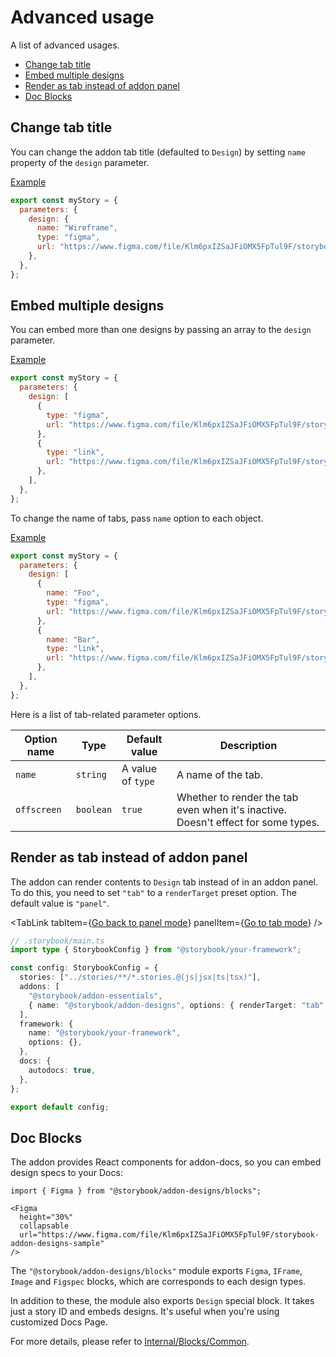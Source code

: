 


<Meta of={AdvancedStories} />

# Advanced usage

<Subtitle>A list of advanced usages.</Subtitle>

- [Change tab title](#change-tab-title)
- [Embed multiple designs](#embed-multiple-designs)
- [Render as tab instead of addon panel](#render-as-tab-instead-of-addon-panel)
- [Doc Blocks](#doc-blocks)

## Change tab title

You can change the addon tab title (defaulted to `Design`) by setting `name` property of the `design` parameter.

[Example](/story/docs-advanced-usage--set-tab-name)

```js
export const myStory = {
  parameters: {
    design: {
      name: "Wireframe",
      type: "figma",
      url: "https://www.figma.com/file/Klm6pxIZSaJFiOMX5FpTul9F/storybook-addon-designs-sample",
    },
  },
};
```

## Embed multiple designs

You can embed more than one designs by passing an array to the `design` parameter.

[Example](/story/docs-advanced-usage--embed-multiple-designs)

```js
export const myStory = {
  parameters: {
    design: [
      {
        type: "figma",
        url: "https://www.figma.com/file/Klm6pxIZSaJFiOMX5FpTul9F/storybook-addon-designs-sample",
      },
      {
        type: "link",
        url: "https://www.figma.com/file/Klm6pxIZSaJFiOMX5FpTul9F/storybook-addon-designs-sample",
      },
    ],
  },
};
```

To change the name of tabs, pass `name` option to each object.

[Example](/story/docs-advanced-usage--set-tab-names)

```js
export const myStory = {
  parameters: {
    design: [
      {
        name: "Foo",
        type: "figma",
        url: "https://www.figma.com/file/Klm6pxIZSaJFiOMX5FpTul9F/storybook-addon-designs-sample",
      },
      {
        name: "Bar",
        type: "link",
        url: "https://www.figma.com/file/Klm6pxIZSaJFiOMX5FpTul9F/storybook-addon-designs-sample",
      },
    ],
  },
};
```

Here is a list of tab-related parameter options.

| Option name | Type      | Default value     | Description                                                                       |
| ----------- | --------- | ----------------- | --------------------------------------------------------------------------------- |
| `name`      | `string`  | A value of `type` | A name of the tab.                                                                |
| `offscreen` | `boolean` | `true`            | Whether to render the tab even when it's inactive. Doesn't effect for some types. |

## Render as tab instead of addon panel

The addon can render contents to `Design` tab instead of in an addon panel.
To do this, you need to set `"tab"` to a `renderTarget` preset option.
The default value is `"panel"`.

<TabLink
  tabItem={<a href="/">Go back to panel mode</a>}
  panelItem={<a href="/tab/">Go to tab mode</a>}
/>

```ts
// .storybook/main.ts
import type { StorybookConfig } from "@storybook/your-framework";

const config: StorybookConfig = {
  stories: ["../stories/**/*.stories.@(js|jsx|ts|tsx)"],
  addons: [
    "@storybook/addon-essentials",
    { name: "@storybook/addon-designs", options: { renderTarget: "tab" } },
  ],
  framework: {
    name: "@storybook/your-framework",
    options: {},
  },
  docs: {
    autodocs: true,
  },
};

export default config;
```

## Doc Blocks

The addon provides React components for addon-docs, so you can embed design specs to your Docs:

```mdx
import { Figma } from "@storybook/addon-designs/blocks";

<Figma
  height="30%"
  collapsable
  url="https://www.figma.com/file/Klm6pxIZSaJFiOMX5FpTul9F/storybook-addon-designs-sample"
/>
```

<Figma
  height="30%"
  collapsable
  url="https://www.figma.com/file/Klm6pxIZSaJFiOMX5FpTul9F/storybook-addon-designs-sample"
/>

The `"@storybook/addon-designs/blocks"` module exports `Figma`, `IFrame`, `Image` and `Figspec` blocks, which are corresponds to each design types.

In addition to these, the module also exports `Design` special block.
It takes just a story ID and embeds designs.
It's useful when you're using customized Docs Page.

For more details, please refer to [Internal/Blocks/Common](/docs/internal-blocks-common--docs).
